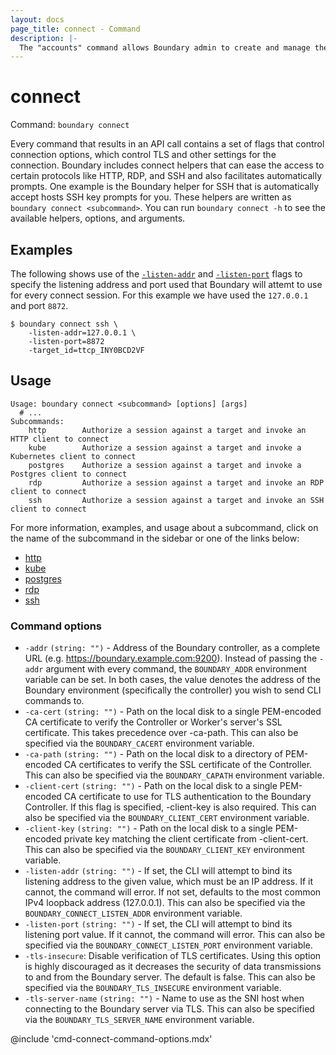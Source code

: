 ```yaml
---
layout: docs
page_title: connect - Command
description: |-
  The "accounts" command allows Boundary admin to create and manage the account resources.
---
```


# connect

Command: `boundary connect`

Every command that results in an API call contains a set of flags that control connection options, which
control TLS and other settings for the connection. Boundary includes connect helpers that can ease the access
to certain protocols like HTTP, RDP, and SSH and also facilitates automatically prompts. One example is
the Boundary helper for SSH that is automatically accept hosts SSH key prompts for you.
These helpers are written as `boundary connect <subcommand>`.
You can run `boundary connect -h` to see the available helpers, options, and arguments.

## Examples

The following shows use of the
[`-listen-addr`](/boundary/docs/api-clients/commands/connect#-listen-port) and
[`-listen-port`](/boundary/docs/api-clients/commands/connect#-listen-addr) flags
to specify the listening address and port used that Boundary will attemt to use
for every connect session. For this example we have used the `127.0.0.1` and
port `8872`.

```shell-session
$ boundary connect ssh \
    -listen-addr=127.0.0.1 \
    -listen-port=8872
    -target_id=ttcp_INY0BCD2VF
```

## Usage

<CodeBlockConfig hideClipboard>

```text
Usage: boundary connect <subcommand> [options] [args]
  # ...
Subcommands:
    http        Authorize a session against a target and invoke an HTTP client to connect
    kube        Authorize a session against a target and invoke a Kubernetes client to connect
    postgres    Authorize a session against a target and invoke a Postgres client to connect
    rdp         Authorize a session against a target and invoke an RDP client to connect
    ssh         Authorize a session against a target and invoke an SSH client to connect
```

</CodeBlockConfig>

For more information, examples, and usage about a subcommand, click on the name
of the subcommand in the sidebar or one of the links below:

- [http](/boundary/docs/api-clients/commands/connect/http)
- [kube](/boundary/docs/api-clients/commands/connect/kube)
- [postgres](/boundary/docs/api-clients/commands/connect/postgres)
- [rdp](/boundary/docs/api-clients/commands/connect/rdp)
- [ssh](/boundary/docs/api-clients/commands/connect/ssh)

### Command options

-  `-addr` `(string: "")` - Address of the Boundary controller, as a complete URL (e.g.
      https://boundary.example.com:9200). Instead of passing the `-addr` argument with every command,
      the `BOUNDARY_ADDR` environment variable can be set. In both cases, the value denotes the address
      of the Boundary environment (specifically the controller) you wish to send CLI commands to.
-  `-ca-cert` `(string: "")` - Path on the local disk to a single PEM-encoded CA certificate to
      verify the Controller or Worker's server's SSL certificate. This
      takes precedence over -ca-path. This can also be specified via the
      `BOUNDARY_CACERT` environment variable.
-  `-ca-path` `(string: "")` - Path on the local disk to a directory of PEM-encoded CA certificates to
      verify the SSL certificate of the Controller. This can also be specified
      via the `BOUNDARY_CAPATH` environment variable.
-  `-client-cert` `(string: "")` - Path on the local disk to a single PEM-encoded CA certificate to use
      for TLS authentication to the Boundary Controller. If this flag is
      specified, -client-key is also required. This can also be specified via
      the `BOUNDARY_CLIENT_CERT` environment variable.
-  `-client-key` `(string: "")` - Path on the local disk to a single PEM-encoded private key matching the
      client certificate from -client-cert. This can also be specified via the
      `BOUNDARY_CLIENT_KEY` environment variable.
-  `-listen-addr` `(string: "")` - If set, the CLI will attempt to bind its listening address to the given
      value, which must be an IP address. If it cannot, the command will error. If not set, defaults
      to the most common IPv4 loopback address (127.0.0.1). This can also be specified via the
      `BOUNDARY_CONNECT_LISTEN_ADDR` environment variable.
-  `-listen-port` `(string: "")` - If set, the CLI will attempt to bind its listening port
      value. If it cannot, the command will error. This can also be specified via the
     `BOUNDARY_CONNECT_LISTEN_PORT` environment variable.
- `-tls-insecure`: Disable verification of TLS certificates. Using this option is highly
      discouraged as it decreases the security of data transmissions to
      and from the Boundary server. The default is false. This can also be
      specified via the `BOUNDARY_TLS_INSECURE` environment variable.
-  `-tls-server-name` `(string: "")` - Name to use as the SNI host when connecting to the Boundary server
      via TLS. This can also be specified via the `BOUNDARY_TLS_SERVER_NAME`
      environment variable.


@include 'cmd-connect-command-options.mdx'

